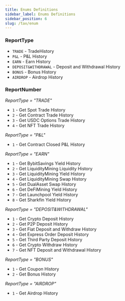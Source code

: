 ```yaml
---
title: Enums Definitions
sidebar_label: Enums Definitions
sidebar_position: 6
slug: /tax/enum
---
```


### ReportType
* `TRADE` - TradeHistory
* `P&L` - P&L History
* `EARN` - Earn History
* `DEPOSIT&WITHDRAWAL` - Deposit and Withdrawal History
* `BONUS` - Bonus History
* `AIRDROP` - Airdrop History

### ReportNumber
_ReportType = "TRADE"_

* `1` - Get Spot Trade History
* `2` - Get Contract Trade History
* `3` - Get USDC Options Trade History
* `4` - Get NFT Trade History

_ReportType = "P&L"_

* `1` - Get Contract Closed P&L History

_ReportType = "EARN"_

* `1` - Get BybitSavings Yield History
* `2` - Get LiquidityMining Liquidity History
* `3` - Get LiquidityMining Yield History
* `4` - Get LiquidityMining Swap History
* `5` - Get DualAsset Swap History
* `6` - Get DeFiMining Yield History
* `7` - Get Launchpool Yield History
* `8` - Get Sharkfin Yield History

_ReportType = "DEPOSIT&WITHDRAWAL"_

* `1` - Get Crypto Deposit History
* `2` - Get P2P Deposit History
* `3` - Get Fiat Deposit and Withdraw History
* `4` - Get Express Order Deposit History
* `5` - Get Third Party Deposit History
* `6` - Get Crypto Withdraw History
* `7` - Get NFT Deposit and Withdrawal History

_ReportType = "BONUS"_

* `1` - Get Coupon History
* `2` - Get Bonus History

_ReportType = "AIRDROP"_

* `1` - Get Airdrop History